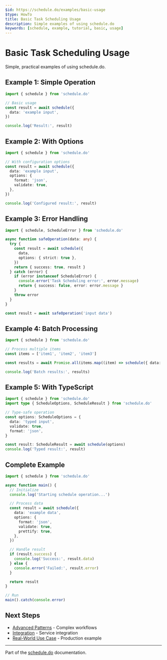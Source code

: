 ```yaml
---
$id: https://schedule.do/examples/basic-usage
$type: HowTo
title: Basic Task Scheduling Usage
description: Simple examples of using schedule.do
keywords: [schedule, example, tutorial, basic, usage]
---
```


# Basic Task Scheduling Usage

Simple, practical examples of using schedule.do.

## Example 1: Simple Operation

```typescript
import { schedule } from 'schedule.do'

// Basic usage
const result = await schedule({
  data: 'example input',
})

console.log('Result:', result)
```

## Example 2: With Options

```typescript
import { schedule } from 'schedule.do'

// With configuration options
const result = await schedule({
  data: 'example input',
  options: {
    format: 'json',
    validate: true,
  },
})

console.log('Configured result:', result)
```

## Example 3: Error Handling

```typescript
import { schedule, ScheduleError } from 'schedule.do'

async function safeOperation(data: any) {
  try {
    const result = await schedule({
      data,
      options: { strict: true },
    })
    return { success: true, result }
  } catch (error) {
    if (error instanceof ScheduleError) {
      console.error('Task Scheduling error:', error.message)
      return { success: false, error: error.message }
    }
    throw error
  }
}

const result = await safeOperation('input data')
```

## Example 4: Batch Processing

```typescript
import { schedule } from 'schedule.do'

// Process multiple items
const items = ['item1', 'item2', 'item3']

const results = await Promise.all(items.map((item) => schedule({ data: item })))

console.log('Batch results:', results)
```

## Example 5: With TypeScript

```typescript
import { schedule } from 'schedule.do'
import type { ScheduleOptions, ScheduleResult } from 'schedule.do'

// Type-safe operation
const options: ScheduleOptions = {
  data: 'typed input',
  validate: true,
  format: 'json',
}

const result: ScheduleResult = await schedule(options)
console.log('Typed result:', result)
```

## Complete Example

```typescript
import { schedule } from 'schedule.do'

async function main() {
  // Initialize
  console.log('Starting schedule operation...')

  // Process data
  const result = await schedule({
    data: 'example data',
    options: {
      format: 'json',
      validate: true,
      prettify: true,
    },
  })

  // Handle result
  if (result.success) {
    console.log('Success:', result.data)
  } else {
    console.error('Failed:', result.error)
  }

  return result
}

// Run
main().catch(console.error)
```

## Next Steps

- [Advanced Patterns](./advanced-patterns) - Complex workflows
- [Integration](./integration) - Service integration
- [Real-World Use Case](./real-world-use-case) - Production example

---

Part of the [schedule.do](https://schedule.do) documentation.
